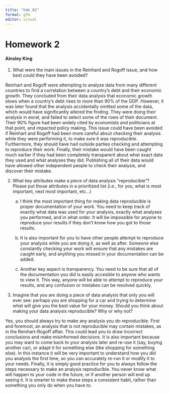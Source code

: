 ```yaml
---
title: "hmk_02"
format: gfm
editor: visual
---
```


# Homework 2

#### Ainsley King

1.  What were the main issues in the Reinhard and Rogoff issue, and how best could they have been avoided?

Reinhart and Rogoff were attempting to analyze data from many different countries to find a correlation between a country's debt and their economic growth. They concluded from their data analysis that economic growth slows when a country's debt rises to more than 90% of the GDP. However, it was later found that the analysis accidentally omitted some of the data, which would have significantly altered the finding. They were doing their analysis in excel, and failed to select some of the rows of their document. Their 90% figure had been widely cited by economists and politicians at that point, and impacted policy making. This issue could have been avoided if Reinhart and Rogoff had been more careful about checking their analysis while they were performing it, to make sure it was reproducible. Furthermore, they should have had outside parties checking and attempting to reproduce their work. Finally, their mistake would have been caught much earlier if they had been completely transparent about what exact data they used and what analyses they did. Publishing all of their data would have allowed other independent people to check their analysis, and discover their mistake.

2.  What key attributes make a piece of data analysis "reproducible"? Please put those attributes in a prioritized list (i.e., for you, what is most important, next most important, etc...)

    a.  I think the most important thing for making data reproducible is proper documentation of your work. You need to keep track of exactly what data was used for your analysis, exactly what analyses you performed, and in what order. It will be impossible for anyone to reproduce your results if they don't know how you got to those results.
    
    b. It is also important for you to have other people attempt to reproduce your analysis while you are doing it, as well as after. Someone else constantly checking your work will ensure that any mistakes are caught early, and anything you missed in your documentation can be added.
    
    c. Another key aspect is transparency. You need to be sure that all of the documentation you did is easily accesible to anyone who wants to view it. This way, anyone will be able to attempt to reproduce your results, and any confusion or mistakes can be resolved quickly.
    
3. Imagine that you are doing a piece of data analysis that only you will ever see: perhaps you are shopping for a car and trying to determine what will give you the best value for your money. Should you think about making your data analysis reproducible? Why or why not?

Yes, you should always try to make any analysis you do reproducible. First and foremost, an analysis that is not reproducible may contain mistakes, as in the Reinhart-Rogoff affair. This could lead you to draw incorrect conclusions and make misinformed decisions. It is also important because you may want to come back to your analysis later and re-use it (say, buying another car), or adapt it for something else (like shopping for something else). In this instance it will be very important to understand how you did you analysis the first time, so you can accurately re-run it or modify it to your needs. Finally, it is simply good practice for you to always follow the steps necessary to make an analysis reproducible. You never know what will happen to your code in the future, or if another person will end up seeing it. It is smarter to make these steps a consistent habit, rather than something you only do when you have to.

